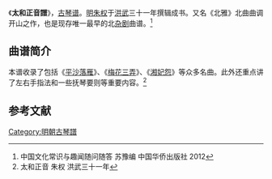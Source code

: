 《'''太和正音譜'''》，[[古琴谱|古琴谱]]。[[明|明]][[朱权|朱权]]于[[洪武|洪武]]三十一年撰辑成书。又名《北雅》北曲曲调开山之作，也是现存唯一最早的北[[杂剧|杂剧]]曲谱。<ref>中国文化常识与趣闻随问随答 苏豫编 中国华侨出版社 2012 </ref>

==曲谱简介==

本谱收录了包括《[[平沙落雁|平沙落雁]]》、《[[梅花三弄|梅花三弄]]》、《[[湘妃怨|湘妃怨]]》等众多名曲。此外还重点讲了左右手指法和一些抚琴要则等重要内容。<ref>太和正音 朱权 洪武三十一年 </ref>

==参考文献==
{{reflist}}

[[Category:明朝古琴譜|Category:明朝古琴譜]]